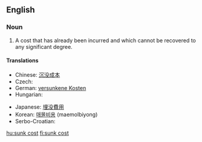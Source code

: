 ==English==
{{wikipedia|sunk cost}}

===Noun===
{{en-noun|head=[[sunk]] [[cost]]}}

# {{context|economics|lang=en}} A cost that has already been incurred and which cannot be recovered to any significant degree.

====Translations====
{{trans-top|already incurred costs}}
* Chinese: [[沉没成本]]
* Czech: {{t|cs|utopené náklady|m-p}}
* German: [[versunkene Kosten]] {{p}}
* Hungarian: {{t+|hu|elsüllyedt költség}}
{{trans-mid}}
* Japanese: [[埋没費用]]
* Korean: [[매몰비용]] (maemolbiyong)
* Serbo-Croatian: {{t|sh|nepovratan trošak}}
{{trans-bottom}}

[[hu:sunk cost]]
[[fi:sunk cost]]